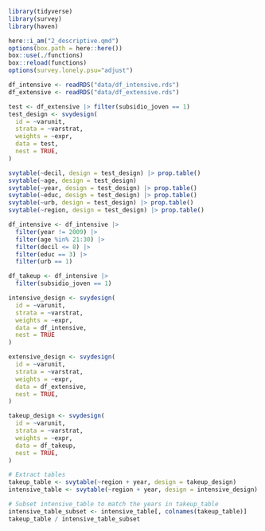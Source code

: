 ```r
library(tidyverse)
library(survey)
library(haven)

here::i_am("2_descriptive.qmd")
options(box.path = here::here())
box::use(./functions)
box::reload(functions)
options(survey.lonely.psu="adjust")

df_intensive <- readRDS("data/df_intensive.rds")
df_extensive <- readRDS("data/df_extensive.rds")
```


```r
test <- df_extensive |> filter(subsidio_joven == 1)
test_design <- svydesign(
  id = ~varunit, 
  strata = ~varstrat, 
  weights = ~expr, 
  data = test, 
  nest = TRUE, 
)

svytable(~decil, design = test_design) |> prop.table()
svytable(~age, design = test_design) 
svytable(~year, design = test_design) |> prop.table()
svytable(~educ, design = test_design) |> prop.table()
svytable(~urb, design = test_design) |> prop.table()
svytable(~region, design = test_design) |> prop.table()
```

```r
df_intensive <- df_intensive |> 
  filter(year != 2009) |> 
  filter(age %in% 21:30) |>
  filter(decil <= 8) |>
  filter(educ == 3) |>
  filter(urb == 1)

df_takeup <- df_intensive |> 
  filter(subsidio_joven == 1)

intensive_design <- svydesign(
  id = ~varunit, 
  strata = ~varstrat, 
  weights = ~expr, 
  data = df_intensive, 
  nest = TRUE
)

extensive_design <- svydesign(
  id = ~varunit, 
  strata = ~varstrat, 
  weights = ~expr, 
  data = df_extensive, 
  nest = TRUE,
)

takeup_design <- svydesign(
  id = ~varunit, 
  strata = ~varstrat, 
  weights = ~expr, 
  data = df_takeup, 
  nest = TRUE,
)

# Extract tables
takeup_table <- svytable(~region + year, design = takeup_design)
intensive_table <- svytable(~region + year, design = intensive_design)

# Subset intensive_table to match the years in takeup_table
intensive_table_subset <- intensive_table[, colnames(takeup_table)]
takeup_table / intensive_table_subset
```

